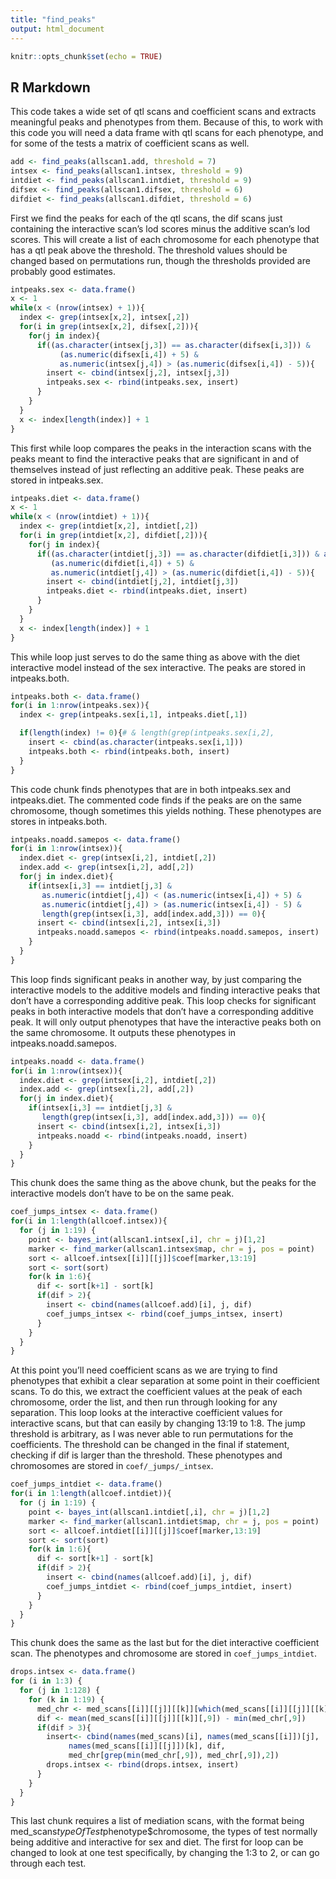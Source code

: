 ```yaml
---
title: "find_peaks"
output: html_document
---
```


```r
knitr::opts_chunk$set(echo = TRUE)
```

## R Markdown

This code takes a wide set of qtl scans and coefficient scans and extracts meaningful peaks and phenotypes from them.  Because of this, to work with this code you will need a data frame with qtl scans for each phenotype, and for some of the tests a matrix of coefficient scans as well.

```r
add <- find_peaks(allscan1.add, threshold = 7)
intsex <- find_peaks(allscan1.intsex, threshold = 9)
intdiet <- find_peaks(allscan1.intdiet, threshold = 9)
difsex <- find_peaks(allscan1.difsex, threshold = 6)
difdiet <- find_peaks(allscan1.difdiet, threshold = 6)
```

First we find the peaks for each of the qtl scans, the dif scans just containing the interactive scan's lod scores minus the additive scan's lod scores.  This will create a list of each chromosome for each phenotype that has a qtl peak above the threshold.  The threshold values should be changed based on permutations run, though the thresholds provided are probably good estimates.

```r
intpeaks.sex <- data.frame()
x <- 1
while(x < (nrow(intsex) + 1)){
  index <- grep(intsex[x,2], intsex[,2])
  for(i in grep(intsex[x,2], difsex[,2])){
    for(j in index){
      if((as.character(intsex[j,3]) == as.character(difsex[i,3])) &                         as.numeric(intsex[j,4]) < 
           (as.numeric(difsex[i,4]) + 5) & 
           as.numeric(intsex[j,4]) > (as.numeric(difsex[i,4]) - 5)){
        insert <- cbind(intsex[j,2], intsex[j,3])
        intpeaks.sex <- rbind(intpeaks.sex, insert)
      }
    }
  }
  x <- index[length(index)] + 1
}
```

This first while loop compares the peaks in the interaction scans with the peaks meant to find the interactive peaks that are significant in and of themselves instead of just reflecting an additive peak.  These peaks are stored in intpeaks.sex.

```r
intpeaks.diet <- data.frame()
x <- 1
while(x < (nrow(intdiet) + 1)){
  index <- grep(intdiet[x,2], intdiet[,2])
  for(i in grep(intdiet[x,2], difdiet[,2])){
    for(j in index){
      if((as.character(intdiet[j,3]) == as.character(difdiet[i,3])) & as.numeric(intdiet[j,4]) < 
         (as.numeric(difdiet[i,4]) + 5) & 
         as.numeric(intdiet[j,4]) > (as.numeric(difdiet[i,4]) - 5)){
        insert <- cbind(intdiet[j,2], intdiet[j,3])
        intpeaks.diet <- rbind(intpeaks.diet, insert)
      }
    }
  }
  x <- index[length(index)] + 1
}
```

This while loop just serves to do the same thing as above with the diet interactive model instead of the sex interactive.  The peaks are stored in intpeaks.both.

```r
intpeaks.both <- data.frame()
for(i in 1:nrow(intpeaks.sex)){
  index <- grep(intpeaks.sex[i,1], intpeaks.diet[,1])

  if(length(index) != 0){# & length(grep(intpeaks.sex[i,2],                           intpeaks.diet[index,2])) != 0){
    insert <- cbind(as.character(intpeaks.sex[i,1]))
    intpeaks.both <- rbind(intpeaks.both, insert)
  }
}
```

This code chunk finds phenotypes that are in both intpeaks.sex and intpeaks.diet.  The commented code finds if the peaks are on the same chromosome, though sometimes this yields nothing.  These phenotypes are stores in intpeaks.both.

```r
intpeaks.noadd.samepos <- data.frame()
for(i in 1:nrow(intsex)){
  index.diet <- grep(intsex[i,2], intdiet[,2])
  index.add <- grep(intsex[i,2], add[,2])
  for(j in index.diet){
    if(intsex[i,3] == intdiet[j,3] & 
       as.numeric(intdiet[j,4]) < (as.numeric(intsex[i,4]) + 5) & 
       as.numeric(intdiet[j,4]) > (as.numeric(intsex[i,4]) - 5) &
       length(grep(intsex[i,3], add[index.add,3])) == 0){
      insert <- cbind(intsex[i,2], intsex[i,3])
      intpeaks.noadd.samepos <- rbind(intpeaks.noadd.samepos, insert)
    }
  }
}
```

This loop finds significant peaks in another way, by just comparing the interactive models to the additive models and finding interactive peaks that don't have a corresponding additive peak.  This loop checks for significant peaks in both interactive models that don't have a corresponding additive peak.  It will only output phenotypes that have the interactive peaks both on the same chromosome.  It outputs these phenotypes in intpeaks.noadd.samepos.

```r
intpeaks.noadd <- data.frame()
for(i in 1:nrow(intsex)){
  index.diet <- grep(intsex[i,2], intdiet[,2])
  index.add <- grep(intsex[i,2], add[,2])
  for(j in index.diet){
    if(intsex[i,3] == intdiet[j,3] & 
       length(grep(intsex[i,3], add[index.add,3])) == 0){
      insert <- cbind(intsex[i,2], intsex[i,3])
      intpeaks.noadd <- rbind(intpeaks.noadd, insert)
    }
  }
}
```

This chunk does the same thing as the above chunk, but the peaks for the interactive models don't have to be on the same peak.

```r
coef_jumps_intsex <- data.frame()
for(i in 1:length(allcoef.intsex)){
  for (j in 1:19) {
    point <- bayes_int(allscan1.intsex[,i], chr = j)[1,2]
    marker <- find_marker(allscan1.intsex$map, chr = j, pos = point)
    sort <- allcoef.intsex[[i]][[j]]$coef[marker,13:19]
    sort <- sort(sort)
    for(k in 1:6){
      dif <- sort[k+1] - sort[k]
      if(dif > 2){
        insert <- cbind(names(allcoef.add)[i], j, dif)
        coef_jumps_intsex <- rbind(coef_jumps_intsex, insert)
      }
    }
  }
}
```

At this point you'll need coefficient scans as we are trying to find phenotypes that exhibit a clear separation at some point in their coefficient scans.  To do this, we extract the coefficient values at the peak of each chromosome, order the list, and then run through looking for any separation.  This loop looks at the interactive coefficient values for interactive scans, but that can easily by changing 13:19 to 1:8.  The jump threshold is arbitrary, as I was never able to run permutations for the coefficients.  The threshold can be changed in the final if statement, checking if dif is larger than the threshold. These phenotypes and chromosomes are stored in ``coef/_jumps/_intsex``.

```r
coef_jumps_intdiet <- data.frame()
for(i in 1:length(allcoef.intdiet)){
  for (j in 1:19) {
    point <- bayes_int(allscan1.intdiet[,i], chr = j)[1,2]
    marker <- find_marker(allscan1.intdiet$map, chr = j, pos = point)
    sort <- allcoef.intdiet[[i]][[j]]$coef[marker,13:19]
    sort <- sort(sort)
    for(k in 1:6){
      dif <- sort[k+1] - sort[k]
      if(dif > 2){
        insert <- cbind(names(allcoef.add)[i], j, dif)
        coef_jumps_intdiet <- rbind(coef_jumps_intdiet, insert)
      }
    }
  }
}
```

This chunk does the same as the last but for the diet interactive coefficient scan.  The phenotypes and chromosome are stored in ``coef_jumps_intdiet``.

```r

drops.intsex <- data.frame()
for (i in 1:3) {
  for (j in 1:128) {
    for (k in 1:19) {
      med_chr <- med_scans[[i]][[j]][[k]][which(med_scans[[i]][[j]][[k]][,3] == as.character(k)),]
      dif <- mean(med_scans[[i]][[j]][[k]][,9]) - min(med_chr[,9])
      if(dif > 3){
        insert<- cbind(names(med_scans)[i], names(med_scans[[i]])[j], 
             names(med_scans[[i]][[j]])[k], dif, 
             med_chr[grep(min(med_chr[,9]), med_chr[,9]),2])
        drops.intsex <- rbind(drops.intsex, insert)
      }
    }
  }
}
```

This last chunk requires a list of mediation scans, with the format being med_scans$typeOfTest$phenotype$chromosome, the types of test normally being additive and interactive for sex and diet.  The first for loop can be changed to look at one test specifically, by changing the 1:3 to 2, or can go through each test.